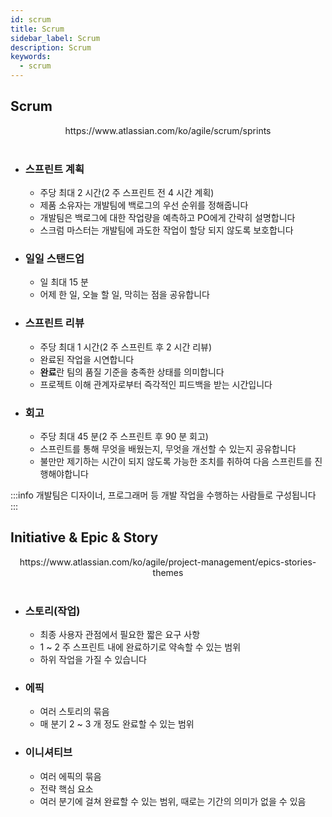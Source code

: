```yaml
---
id: scrum
title: Scrum
sidebar_label: Scrum
description: Scrum
keywords:
  - scrum
---
```



## Scrum

<center>
  <Image
    img={require("@site/static/img/etc/memo/scrum/scrum.png")}
    width={600}
  />
</center>
<center>https://www.atlassian.com/ko/agile/scrum/sprints</center>
<br />

- ### 스프린트 계획
  - 주당 최대 2 시간(2 주 스프린트 전 4 시간 계획)
  - 제품 소유자는 개발팀에 백로그의 우선 순위를 정해줍니다
  - 개발팀은 백로그에 대한 작업량을 예측하고 PO에게 간략히 설명합니다
  - 스크럼 마스터는 개발팀에 과도한 작업이 할당 되지 않도록 보호합니다
- ### 일일 스탠드업
  - 일 최대 15 분
  - 어제 한 일, 오늘 할 일, 막히는 점을 공유합니다
- ### 스프린트 리뷰
  - 주당 최대 1 시간(2 주 스프린트 후 2 시간 리뷰)
  - 완료된 작업을 시연합니다
  - **완료**란 팀의 품질 기준을 충족한 상태를 의미합니다
  - 프로젝트 이해 관계자로부터 즉각적인 피드백을 받는 시간입니다
- ### 회고
  - 주당 최대 45 분(2 주 스프린트 후 90 분 회고)
  - 스프린트를 통해 무엇을 배웠는지, 무엇을 개선할 수 있는지 공유합니다
  - 불만만 제기하는 시간이 되지 않도록 가능한 조치를 취하여 다음 스프린트를 진행해야합니다

:::info
개발팀은 디자이너, 프로그래머 등 개발 작업을 수행하는 사람들로 구성됩니다
:::

## Initiative & Epic & Story

<center>
  <Image
    img={require("@site/static/img/etc/memo/scrum/initiative-epic-story.png")}
    width={750}
  />
</center>
<center>
  https://www.atlassian.com/ko/agile/project-management/epics-stories-themes
</center>
<br />

- ### 스토리(작업)
  - 최종 사용자 관점에서 필요한 짧은 요구 사항
  - 1 ~ 2 주 스프린트 내에 완료하기로 약속할 수 있는 범위
  - 하위 작업을 가질 수 있습니다
- ### 에픽
  - 여러 스토리의 묶음
  - 매 분기 2 ~ 3 개 정도 완료할 수 있는 범위
- ### 이니셔티브
  - 여러 에픽의 묶음
  - 전략 핵심 요소
  - 여러 분기에 걸쳐 완료할 수 있는 범위, 때로는 기간의 의미가 없을 수 있음
